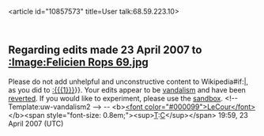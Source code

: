 <article id="10857573" title=User talk:68.59.223.10>
	<talkpage id="10857573" title="User talk:68.59.223.10">

==Regarding edits made 23 April 2007 to [[:Image:Felicien Rops 69.jpg]]==
{{{icon|[[Image:Information.svg|25px|left]] }}}Please do not add unhelpful and unconstructive content to Wikipedia{{{{{subst|}}}#if:{{{1|}}}|, as you did to [[:{{{1}}}]]}}. Your edits appear to be [[Wikipedia:Vandalism|vandalism]] and have been [[Help:Reverting|reverted]]. If you would like to experiment, please use the [[Wikipedia:Sandbox|sandbox]]. {{{2|Thank you.}}}&lt;!-- Template:uw-vandalism2 --&gt; -- &lt;b&gt;[[User:LeCour|&lt;font color=&quot;#000099&quot;&gt;LeCour&lt;/font&gt;]]&lt;/b&gt;&lt;span style=&quot;font-size: 0.8em;&quot;&gt;&lt;sup&gt;[[User Talk:LeCour|T]]:[[Special:Contributions/Richard D. LeCour|C]]&lt;/sup&gt;&lt;/span&gt; 19:59, 23 April 2007 (UTC)
	</talkpage>
</article>